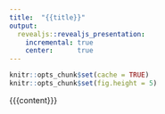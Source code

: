```yaml
---
title:  "{{title}}"
output: 
  revealjs::revealjs_presentation: 
    incremental: true
    center:      true
---
```


```r
knitr::opts_chunk$set(cache = TRUE)
knitr::opts_chunk$set(fig.height = 5)
```

{{{content}}}
